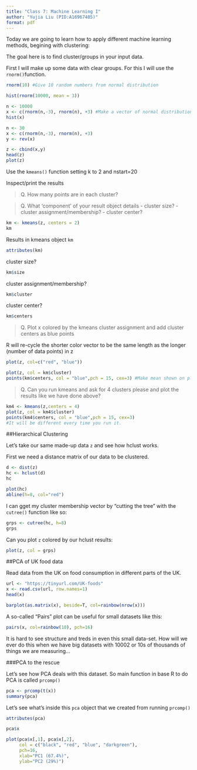 ```yaml
---
title: "Class 7: Machine Learning I"
author: "Yujia Liu (PID:A16967405)"
format: pdf
---
```


Today we are going to learn how to apply different machine learning methods, begining with clustering:

The goal here is to find cluster/groups in your input data.

First I will make up some data with clear groups. For this I will use the `rnorm()`function.

```r
rnorm(10) #Give 10 random numbers from normal distribution 
```

```r
hist(rnorm(10000, mean = 3))
```
```r
n <- 10000
x <- c(rnorm(n,-3), rnorm(n), +3) #Make a vector of normal distribution
hist(x)

```
```r
n <- 30
x <- c(rnorm(n,-3), rnorm(n), +3) 
y <- rev(x)

z <- cbind(x,y)
head(z)
plot(z)
```
Use the `kmeans()` function setting k to 2 and nstart=20

Inspect/print the results


> Q. How many points are in each cluster?

> Q. What 'component' of your result object details
     - cluster size?
     - cluster assignment/membership?
     - cluster center?


```r
km <- kmeans(z, centers = 2)
km
```

Results in kmeans object `km`
```r
attributes(km)
```
cluster size?
```r
km$size
```

cluster assignment/membership?
```r
km$cluster
```

cluster center?
```r
km$centers
```

> Q. Plot x colored by the kmeans cluster assignment and add cluster centers as blue points

R will re-cycle the shorter color vector to be the same length as the longer (number of data points) in z
```r
plot(z, col=c("red", "blue"))
```
```r
plot(z, col = km$cluster)
points(km$centers, col = "blue",pch = 15, cex=3) #Make mean shown on plot.
```

> Q. Can you run kmeans and ask for 4 clusters please and plot the results like we have done above?

```r
km4 <- kmeans(z,centers = 4)
plot(z, col = km4$cluster)
points(km4$centers, col = "blue",pch = 15, cex=3) 
#It will be different every time you run it.
```

##Hierarchical Clustering

Let's take our same made-up data `z` and see how hclust works.

First we need a distance matrix of our data to be clustered.
```r
d <- dist(z)
hc <- hclust(d)
hc
```

```r
plot(hc)
abline(h=8, col="red")
```

I can gget my cluster membership vector by "cutting the tree" with the `cutree()` function like so:

```r
grps <- cutree(hc, h=8)
grps
```

Can you plot `z` colored by our hclust results:

```r
plot(z, col = grps)
```


##PCA of UK food data

Read data from the UK on food consumption in different parts of the UK.

```r
url <- "https://tinyurl.com/UK-foods"
x <- read.csv(url, row.names=1)
head(x)
```
```r
barplot(as.matrix(x), beside=T, col=rainbow(nrow(x)))
```

A so-called "Pairs" plot can be useful for small datasets like this:

```r
pairs(x, col=rainbow(10), pch=16)
```

It is hard to see structure and treds in even this small data-set. How will we ever do this when we have big datasets with 10002 or 10s of thousands of things we are measuring...


###PCA to the rescue

Let's see how PCA deals with this dataset. So main function in base R to do PCA is called `prcomp()`
```r
pca <- prcomp(t(x))
summary(pca)
```

Let's see what's inside this `pca` object that we created from running `prcomp()`

```r
attributes(pca)
```

```r
pca$x
```

```r
plot(pca$x[,1], pca$x[,2], 
     col = c("black", "red", "blue", "darkgreen"), 
     pch=16,
     xlab="PC1 (67.4%)", 
     ylab="PC2 (29%)")
```

